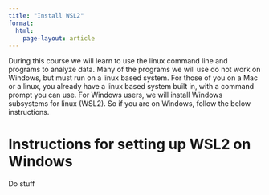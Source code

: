```yaml
---
title: "Install WSL2"
format: 
  html:
    page-layout: article
---
```


During this course we will learn to use the linux command line and programs to analyze data. Many of the programs we will use do not work on Windows, but must run on a linux based system. For those of you on a Mac or a linux, you already have a linux based system built in, with a command prompt you can use. For Windows users, we will install Windows subsystems for linux (WSL2). So if you are on Windows, follow the below instructions.

# Instructions for setting up WSL2 on Windows

Do stuff